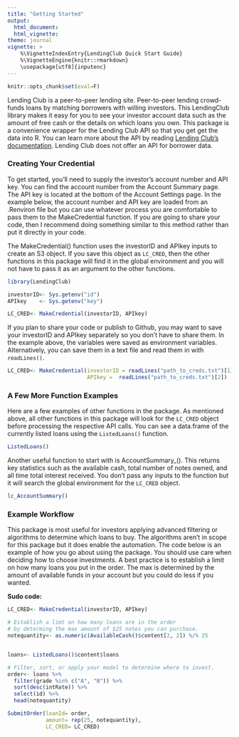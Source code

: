 ```yaml
---
title: "Getting Started"
output: 
  html_document:
  html_vignette:
theme: journal
vignette: >
    %\VignetteIndexEntry{LendingClub Quick Start Guide}
    %\VignetteEngine{knitr::rmarkdown}
    \usepackage[utf8]{inputenc}
---
```


```r
knitr::opts_chunk$set(eval=F)
```

Lending Club is a peer-to-peer lending site.  Peer-to-peer lending crowd-funds loans by matching borrowers with willing investors. This LendingClub library makes it easy for you to see your investor account data such as the amount of free cash or the details on which loans you own. This package is a convenience wrapper for the Lending Club API so that you get get the data into R. You can learn more about the API by reading [Lending Club's documentation](https://www.lendingclub.com/developers/lc-api.action).  Lending Club does not offer an API for borrower data.


### Creating Your Credential 
To get started, you'll need to supply the investor's account number and API key. You can find the account number from the Account Summary page. The API key is located at the bottom of the Account Settings page. In the example below, the account number and API key are loaded from an .Renviron file but you can use whatever process you are comfortable to pass them to the MakeCredential function. If you are going to share your code, then I recommend doing something similar to this method rather than put it directly in your code.

The MakeCredential() function uses the investorID and APIkey inputs to create an S3 object. If you save this object as <code>LC_CRED</code>, then the other functions in this package will find it in the global environment and you will not have to pass it as an argument to the other functions. 

```r
library(LendingClub)

investorID<- Sys.getenv("id")
APIkey    <- Sys.getenv("key")

LC_CRED<- MakeCredential(investorID, APIkey)
``` 

If you plan to share your code or publish to Github, you may want to save your investorID and APIkey separately so you don't have to share them.  In the example above, the variables were saved as environment variables.  Alternatively, you can save them in a text file and read them in with <code>readLines()</code>. 

```r
LC_CRED<- MakeCredential(investorID = readLines("path_to_creds.txt")[1],
                         APIkey =  readLines("path_to_creds.txt")[2])
```

### A Few More Function Examples 
Here are a few examples of other functions in the package. As mentioned above, all other functions in this package will look for the <code>LC_CRED</code> object before processing the respective API calls.  You can see a data.frame of the currently listed loans using the <code>ListedLoans()</code> function.  

```r
ListedLoans()
```

Another useful function to start with is AccountSummary_(). This returns key statistics such as the available cash, total number of notes owned, and all time total interest received. You don't pass any inputs to the function but it will search the global environment for the <code>LC_CRED</code> object. 
```r
lc_AccountSummary()
```


### Example Workflow
This package is most useful for investors applying advanced filtering or algorithms to determine which loans to buy.  The algorithms aren't in scope for this package but it does enable the automation. The code below is an example of how you go about using the package.  You should use care when deciding how to choose investments. A best practice is to establish a limit on how many loans you put in the order. The max is determined by the amount of available funds in your account but you could do less if you wanted. 



**Sudo code:**
```r
LC_CRED<- MakeCredential(investorID, APIkey)

# Establish a limt on how many loans are in the order 
# by determing the max amount of $25 notes you can purchase.
notequantity<- as.numeric(AvailableCash()$content[2, 2]) %/% 25


loans<- ListedLoans()$content$loans

# Filter, sort, or apply your model to determine where to invest.
order<- loans %>%
  filter(grade %in% c("A", "B")) %>%
  sort(desc(intRate)) %>%
  select(id) %>%
  head(notequantity) 

SubmitOrder(loanId= order,
            amount= rep(25, notequantity),
            LC_CRED= LC_CRED)
````